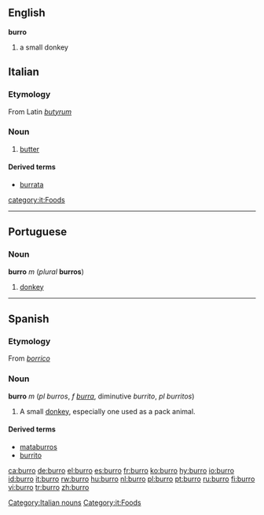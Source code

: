==English==
'''burro'''
#a small donkey

== Italian ==
===Etymology===
From Latin ''[[butyrum]]''
===Noun===
{{it-noun|burr|m|o|i}}

# [[butter]]

====Derived terms====

*[[burrata]]

[[category:it:Foods]]

----

== Portuguese ==
=== Noun ===
'''burro''' ''m'' (''plural'' '''burros''')

#[[donkey]]

----

==Spanish==
===Etymology===
From ''[[borrico]]''
===Noun===
'''burro''' ''m'' (''pl'' ''burros'', ''f'' ''[[burra]]'', diminutive ''burrito'', ''pl'' ''burritos'')

# A small [[donkey]], especially one used as a pack animal.

====Derived terms====
*[[mataburros]] {{m}}
*[[burrito]] {{m}}

[[Category:Italian nouns]]
[[Category:it:Foods]]

[[ca:burro]]
[[de:burro]]
[[el:burro]]
[[es:burro]]
[[fr:burro]]
[[ko:burro]]
[[hy:burro]]
[[io:burro]]
[[id:burro]]
[[it:burro]]
[[rw:burro]]
[[hu:burro]]
[[nl:burro]]
[[pl:burro]]
[[pt:burro]]
[[ru:burro]]
[[fi:burro]]
[[vi:burro]]
[[tr:burro]]
[[zh:burro]]